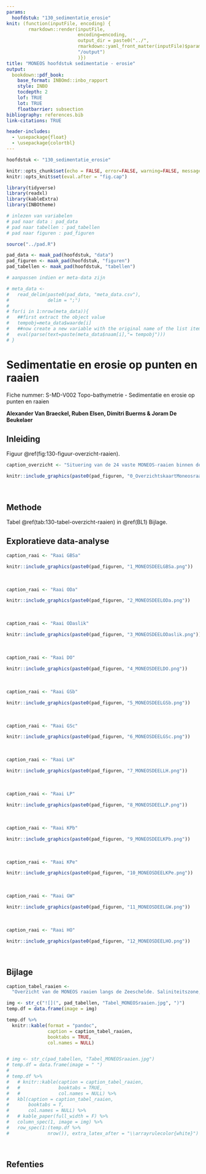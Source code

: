 ```yaml
---
params:
  hoofdstuk: "130_sedimentatie_erosie"
knit: (function(inputFile, encoding) {
        rmarkdown::render(inputFile,
                          encoding=encoding,
                          output_dir = paste0("../", 
                          rmarkdown::yaml_front_matter(inputFile)$params$hoofdstuk, 
                          "/output")
                          )})
title: "MONEOS hoofdstuk sedimentatie - erosie"
output:
  bookdown::pdf_book:
    base_format: INBOmd::inbo_rapport
    style: INBO
    tocdepth: 2
    lof: TRUE
    lot: TRUE
    floatbarrier: subsection
bibliography: references.bib
link-citations: TRUE

header-includes: 
  - \usepackage{float}
  - \usepackage{colortbl}
---
```



```r

hoofdstuk <- "130_sedimentatie_erosie"

```


```r

knitr::opts_chunk$set(echo = FALSE, error=FALSE, warning=FALSE, message=FALSE, cache=FALSE, fig.pos = "H", out.extra = '')
knitr::opts_knit$set(eval.after = "fig.cap")

```


```r

library(tidyverse)
library(readxl)
library(kableExtra)
library(INBOtheme)

```


```r

# inlezen van variabelen
# pad naar data : pad_data
# pad naar tabellen : pad_tabellen
# pad naar figuren : pad_figuren

source("../pad.R")

pad_data <- maak_pad(hoofdstuk, "data")
pad_figuren <- maak_pad(hoofdstuk, "figuren")
pad_tabellen <- maak_pad(hoofdstuk, "tabellen")

```


```r

# aanpassen indien er meta-data zijn

# meta_data <- 
#   read_delim(paste0(pad_data, "meta_data.csv"),
#              delim = ";")
#   
# for(i in 1:nrow(meta_data)){
#   ##first extract the object value
#   tempobj=meta_data$waarde[i]
#   ##now create a new variable with the original name of the list item
#   eval(parse(text=paste(meta_data$naam[i],"= tempobj")))
# }

```



# Sedimentatie en erosie op punten en raaien

Fiche nummer: S-MD-V002 Topo-bathymetrie - Sedimentatie en erosie op punten en raaien

__Alexander Van Braeckel, Ruben Elsen, Dimitri Buerms & Joram De Beukelaer__


## Inleiding

Figuur \@ref(fig:130-figuur-overzicht-raaien).

```r

caption_overzicht <- "Situering van de 24 vaste MONEOS-raaien binnen de Zeeschelde. Zie Tabel **XXX** voor naamgeving."

knitr::include_graphics(paste0(pad_figuren, "0_OverzichtskaartMoneosraaien_Zeeschelde.jpg"))

```

<br/>


## Methode

Tabel \@ref(tab:130-tabel-overzicht-raaien) in \@ref(BL1) Bijlage.


## Exploratieve data-analyse


```r

caption_raai <- "Raai GBSa"

knitr::include_graphics(paste0(pad_figuren, "1_MONEOSDEELGBSa.png"))

```

<br/>



```r

caption_raai <- "Raai ODa"

knitr::include_graphics(paste0(pad_figuren, "2_MONEOSDEELODa.png"))

```

<br/>


```r

caption_raai <- "Raai ODaslik"

knitr::include_graphics(paste0(pad_figuren, "3_MONEOSDEELODaslik.png"))

```

<br/>


```r

caption_raai <- "Raai DO"

knitr::include_graphics(paste0(pad_figuren, "4_MONEOSDEELDO.png"))

```

<br/>


```r

caption_raai <- "Raai GSb"

knitr::include_graphics(paste0(pad_figuren, "5_MONEOSDEELGSb.png"))

```

<br/>


```r

caption_raai <- "Raai GSc"

knitr::include_graphics(paste0(pad_figuren, "6_MONEOSDEELGSc.png"))

```

<br/>


```r

caption_raai <- "Raai LH"

knitr::include_graphics(paste0(pad_figuren, "7_MONEOSDEELLH.png"))

```

<br/>


```r

caption_raai <- "Raai LP"

knitr::include_graphics(paste0(pad_figuren, "8_MONEOSDEELLP.png"))

```

<br/>


```r

caption_raai <- "Raai KPb"

knitr::include_graphics(paste0(pad_figuren, "9_MONEOSDEELKPb.png"))

```

<br/>


```r

caption_raai <- "Raai KPe"

knitr::include_graphics(paste0(pad_figuren, "10_MONEOSDEELKPe.png"))

```

<br/>


```r

caption_raai <- "Raai GW"

knitr::include_graphics(paste0(pad_figuren, "11_MONEOSDEELGW.png"))

```

<br/>


```r

caption_raai <- "Raai HO"

knitr::include_graphics(paste0(pad_figuren, "12_MONEOSDEELHO.png"))

```

<br/>


## Bijlage {#BL1}

<!-- Table: (\#tab:130-tabel-overzicht-raaien) Overzicht van de MONEOS raaien langs de Zeeschelde. Saliniteitszone, campagne, raaicode, naam en X,Y coördinaat (Lambert 72). -->

<!-- | | -->
<!-- | :-- | -->
<!-- | ![](`r paste0(pad_tabellen, "Tabel_MONEOSraaien.jpg")`){out.width="100%"} | -->


```r

caption_tabel_raaien <-
  "Overzicht van de MONEOS raaien langs de Zeeschelde. Saliniteitszone, campagne, raaicode, naam en X,Y coördinaat (Lambert 72)."

img <- str_c("![](", pad_tabellen, "Tabel_MONEOSraaien.jpg", ")")
temp.df = data.frame(image = img)

temp.df %>%
  knitr::kable(format = "pandoc",
               caption = caption_tabel_raaien,
               booktabs = TRUE,
               col.names = NULL)


# img <- str_c(pad_tabellen, "Tabel_MONEOSraaien.jpg")
# temp.df = data.frame(image = " ")
# 
# temp.df %>%
#   # knitr::kable(caption = caption_tabel_raaien,
#   #              booktabs = TRUE,
#   #              col.names = NULL) %>%
#   kbl(caption = caption_tabel_raaien,
#       booktabs = T,
#       col.names = NULL) %>%
#   # kable_paper(full_width = F) %>%
#   column_spec(1, image = img) %>%
#   row_spec(1:(temp.df %>%
#              nrow()), extra_latex_after = "\\arrayrulecolor{white}")

```


<!-- ```{r 130-tabel-overzicht-raaien, out.width="100%"} -->

<!-- img <- str_c(pad_tabellen, "Tabel_MONEOSraaien.jpg") -->

<!-- # img <- readJPEG(paste0(pad_tabellen, "Tabel_MONEOSraaien.jpg")) -->

<!-- caption_tabel_raaien <- -->
<!--   "Overzicht van de MONEOS raaien langs de Zeeschelde. Saliniteitszone, campagne, raaicode, naam en X,Y coördinaat (Lambert 72)." -->

<!-- temp.df = data.frame(image = " ") -->
<!-- # colnames(temp.df) <- NULL -->
<!-- temp.mat <- as.matrix(temp.df) -->
<!-- colnames(temp.mat) <- NULL -->

<!-- temp.mat %>% -->
<!--   kbl(booktabs = T) %>% -->
<!--   kable_paper(full_width = F) %>% -->
<!--   column_spec(1, image = img) -->


<!-- ``` -->



<!-- ```{r 130-tabel-overzicht-raaien, out.width="100%"} -->

<!-- knitr::include_graphics(paste0(pad_tabellen, "Tabel_MONEOSraaien.jpg")) -->

<!-- ``` -->

<br/>


## Refenties

